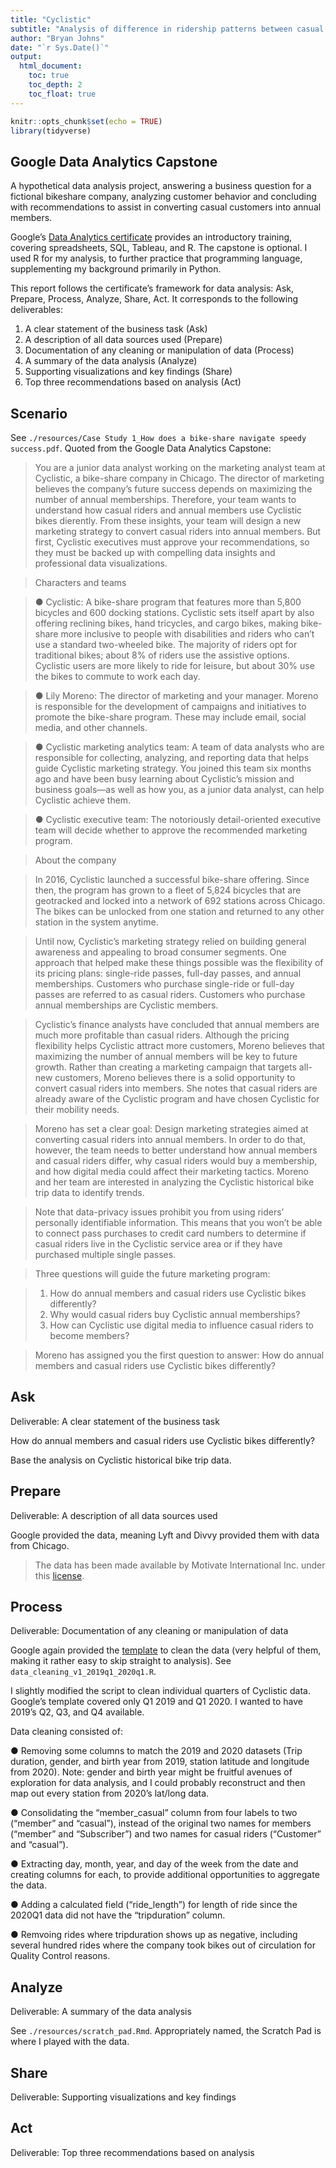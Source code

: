 ```yaml
---
title: "Cyclistic"
subtitle: "Analysis of difference in ridership patterns between casual and member customers"
author: "Bryan Johns"
date: "`r Sys.Date()`"
output:
  html_document:
    toc: true
    toc_depth: 2
    toc_float: true
---
```


```r
knitr::opts_chunk$set(echo = TRUE)
library(tidyverse)
```

## Google Data Analytics Capstone

A hypothetical data analysis project, answering a business question for a fictional bikeshare company, analyzing customer behavior and concluding with recommendations to assist in converting casual customers into annual members.

Google's [Data Analytics certificate](https://www.coursera.org/professional-certificates/google-data-analytics) provides an introductory training, covering spreadsheets, SQL, Tableau, and R. The capstone is optional. I used R for my analysis, to further practice that programming language, supplementing my background primarily in Python.

This report follows the certificate's framework for data analysis: Ask, Prepare, Process, Analyze, Share, Act. It corresponds to the following deliverables:

1. A clear statement of the business task (Ask)
2. A description of all data sources used (Prepare)
3. Documentation of any cleaning or manipulation of data (Process)
4. A summary of the data analysis (Analyze)
5. Supporting visualizations and key findings (Share)
6. Top three recommendations based on analysis (Act)

## Scenario

See `./resources/Case Study 1_How does a bike-share navigate speedy success.pdf`. Quoted from the Google Data Analytics Capstone:

> You are a junior data analyst working on the marketing analyst team at Cyclistic, a bike-share
company in Chicago. The director of marketing believes the company’s future success
depends on maximizing the number of annual memberships. Therefore, your team wants to
understand how casual riders and annual members use Cyclistic bikes dierently. From these
insights, your team will design a new marketing strategy to convert casual riders into annual
members. But first, Cyclistic executives must approve your recommendations, so they must be
backed up with compelling data insights and professional data visualizations.

> Characters and teams

> ● Cyclistic: A bike-share program that features more than 5,800 bicycles and 600
docking stations. Cyclistic sets itself apart by also offering reclining bikes, hand
tricycles, and cargo bikes, making bike-share more inclusive to people with disabilities
and riders who can’t use a standard two-wheeled bike. The majority of riders opt for
traditional bikes; about 8% of riders use the assistive options. Cyclistic users are more
likely to ride for leisure, but about 30% use the bikes to commute to work each day.

> ● Lily Moreno: The director of marketing and your manager. Moreno is responsible for
the development of campaigns and initiatives to promote the bike-share program.
These may include email, social media, and other channels.

> ● Cyclistic marketing analytics team: A team of data analysts who are responsible for
collecting, analyzing, and reporting data that helps guide Cyclistic marketing strategy.
You joined this team six months ago and have been busy learning about Cyclistic’s
mission and business goals—as well as how you, as a junior data analyst, can help
Cyclistic achieve them.

> ● Cyclistic executive team: The notoriously detail-oriented executive team will decide
whether to approve the recommended marketing program.

> About the company

> In 2016, Cyclistic launched a successful bike-share offering. Since then, the program has grown
to a fleet of 5,824 bicycles that are geotracked and locked into a network of 692 stations across
Chicago. The bikes can be unlocked from one station and returned to any other station in the
system anytime.

> Until now, Cyclistic’s marketing strategy relied on building general awareness and appealing to
broad consumer segments. One approach that helped make these things possible was the
flexibility of its pricing plans: single-ride passes, full-day passes, and annual memberships.
Customers who purchase single-ride or full-day passes are referred to as casual riders.
Customers who purchase annual memberships are Cyclistic members.

> Cyclistic’s finance analysts have concluded that annual members are much more profitable
than casual riders. Although the pricing flexibility helps Cyclistic attract more customers,
Moreno believes that maximizing the number of annual members will be key to future growth.
Rather than creating a marketing campaign that targets all-new customers, Moreno believes
there is a solid opportunity to convert casual riders into members. She notes that casual riders
are already aware of the Cyclistic program and have chosen Cyclistic for their mobility needs.

> Moreno has set a clear goal: Design marketing strategies aimed at converting casual riders into
annual members. In order to do that, however, the team needs to better understand how
annual members and casual riders differ, why casual riders would buy a membership, and how
digital media could affect their marketing tactics. Moreno and her team are interested in
analyzing the Cyclistic historical bike trip data to identify trends.

> Note that data-privacy issues prohibit you from using riders’ personally identifiable information.
This means that you won’t be able to connect pass purchases to credit card numbers to
determine if casual riders live in the Cyclistic service area or if they have purchased multiple
single passes.

> Three questions will guide the future marketing program:

> 1. How do annual members and casual riders use Cyclistic bikes differently?
> 2. Why would casual riders buy Cyclistic annual memberships?
> 3. How can Cyclistic use digital media to influence casual riders to become members?

> Moreno has assigned you the first question to answer: How do annual members and casual
riders use Cyclistic bikes differently?

## Ask

Deliverable: A clear statement of the business task

How do annual members and casual riders use Cyclistic bikes differently? 

Base the analysis on Cyclistic historical bike trip data.

## Prepare

Deliverable: A description of all data sources used

Google provided the data, meaning Lyft and Divvy provided them with data from Chicago.

> The data has been made available by Motivate International Inc. under this [license](https://divvybikes.com/data-license-agreement).

## Process

Deliverable: Documentation of any cleaning or manipulation of data

Google again provided the [template](https://docs.google.com/document/d/1TzCqk59_J23D5zNCvwAPSgK-5osp-wVnifsc-VOpCaI/template/preview?usp=sharing) to clean the data (very helpful of them, making it rather easy to skip straight to analysis). See `data_cleaning_v1_2019q1_2020q1.R`.

I slightly modified the script to clean individual quarters of Cyclistic data. Google's template covered only Q1 2019 and Q1 2020. I wanted to have 2019's Q2, Q3, and Q4 available.

Data cleaning consisted of:

● Removing some columns to match the 2019 and 2020 datasets (Trip duration, gender, and birth year from 2019, station latitude and longitude from 2020). Note: gender and birth year might be fruitful avenues of exploration for data analysis, and I could probably reconstruct and then map out every station from 2020's lat/long data.

● Consolidating the "member_casual" column from four labels to two ("member" and "casual"), instead of the original two names for members ("member" and "Subscriber") and two names for casual riders ("Customer" and "casual").

● Extracting day, month, year, and day of the week from the date and creating columns for each, to provide additional opportunities to aggregate the data.

● Adding a calculated field ("ride_length") for length of ride since the 2020Q1 data did not have
the "tripduration" column.

● Remvoing rides where tripduration shows up as negative, including several hundred rides where the company took bikes out of circulation for Quality Control reasons.

## Analyze

Deliverable: A summary of the data analysis

See `./resources/scratch_pad.Rmd`. Appropriately named, the Scratch Pad is where I played with the data.

## Share

Deliverable: Supporting visualizations and key findings

## Act

Deliverable: Top three recommendations based on analysis
